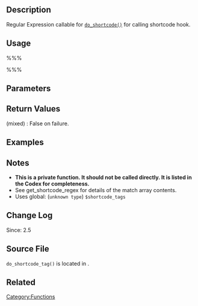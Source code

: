 {{Private}}

== Description ==
Regular Expression callable for [[Function_Reference/do_shortcode|<tt>do_shortcode()</tt>]] for calling shortcode hook. 

== Usage ==
%%%<?php do_shortcode_tag( $m ) ?>%%%

== Parameters ==
{{Parameter|$m|array|Regular expression match array}}

== Return Values ==
; (mixed) : False on failure.

== Examples ==
<!-- Need creative examples. Feel free to link to external examples. -->

== Notes ==
* <strong>This is a private function. It should not be called directly. It is listed in the Codex for completeness.</strong>
* See get_shortcode_regex for details of the match array contents.
* Uses global: (<tt>unknown type</tt>) <tt>$shortcode_tags</tt>

== Change Log ==
Since: 2.5

== Source File ==
<tt>do_shortcode_tag()</tt> is located in {{Trac|wp-includes/shortcodes.php}}.

== Related ==
<!--
    To Do:
    Need to find related functions.
    Need to create groups of functions and create templates to add them to a page quickly.
    Some functions may be related to many groups of functions.
-->

{{Tag Footer}}

[[Category:Functions]]